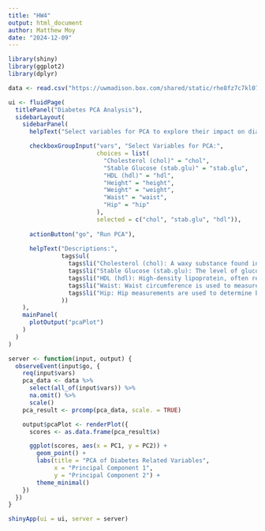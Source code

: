 ```yaml
---
title: "HW4"
output: html_document
author: Matthew Moy
date: "2024-12-09"
---
```


```r
library(shiny)
library(ggplot2)
library(dplyr)
```

```r
data <- read.csv("https://uwmadison.box.com/shared/static/rhe8fz7c7kl07w7rpyct8xc65i7dbpam.csv")
```


```r
ui <- fluidPage(
  titlePanel("Diabetes PCA Analysis"),
  sidebarLayout(
    sidebarPanel(
      helpText("Select variables for PCA to explore their impact on diabetes."),

      checkboxGroupInput("vars", "Select Variables for PCA:",
                         choices = list(
                           "Cholesterol (chol)" = "chol",
                           "Stable Glucose (stab.glu)" = "stab.glu",
                           "HDL (hdl)" = "hdl",
                           "Height" = "height",
                           "Weight" = "weight",
                           "Waist" = "waist",
                           "Hip" = "hip"
                         ),
                         selected = c("chol", "stab.glu", "hdl")),
      
      actionButton("go", "Run PCA"),
      
      helpText("Descriptions:",
               tags$ul(
                 tags$li("Cholesterol (chol): A waxy substance found in your blood, important for building healthy cells, but high levels can increase heart disease risk."),
                 tags$li("Stable Glucose (stab.glu): The level of glucose in the blood after fasting; stable levels are crucial for managing diabetes."),
                 tags$li("HDL (hdl): High-density lipoprotein, often referred to as 'good' cholesterol, helps remove other forms of cholesterol from your bloodstream."), 
                 tags$li("Waist: Waist circumference is used to measure abdominal obesity and assess overall health risks."),
                 tags$li("Hip: Hip measurements are used to determine body fat distribution and assess health risks related to obesity.")
               ))
    ),
    mainPanel(
      plotOutput("pcaPlot")
    )
  )
)

server <- function(input, output) {
  observeEvent(input$go, {
    req(input$vars)
    pca_data <- data %>%
      select(all_of(input$vars)) %>%
      na.omit() %>%
      scale()
    pca_result <- prcomp(pca_data, scale. = TRUE)

    output$pcaPlot <- renderPlot({
      scores <- as.data.frame(pca_result$x)

      ggplot(scores, aes(x = PC1, y = PC2)) +
        geom_point() +
        labs(title = "PCA of Diabetes Related Variables",
             x = "Principal Component 1",
             y = "Principal Component 2") +
        theme_minimal()
    })
  })
}

shinyApp(ui = ui, server = server)
```


